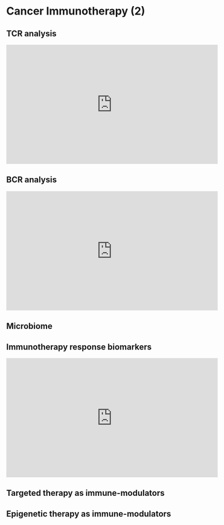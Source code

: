 # Cancer Immunotherapy (2) {#cancerimmuno2}

## TCR analysis

<iframe width="560" height="315" src="https://www.youtube.com/embed/ZlM7DNGs97c" frameborder="0" allow="accelerometer; autoplay; clipboard-write; encrypted-media; gyroscope; picture-in-picture" allowfullscreen></iframe>

## BCR analysis

<iframe width="560" height="315" src="https://www.youtube.com/embed/ZlM7DNGs97c" frameborder="0" allow="accelerometer; autoplay; clipboard-write; encrypted-media; gyroscope; picture-in-picture" allowfullscreen></iframe>

## Microbiome



## Immunotherapy response biomarkers

<iframe width="560" height="315" src="https://www.youtube.com/embed/hC-VrJ501fY" frameborder="0" allow="accelerometer; autoplay; clipboard-write; encrypted-media; gyroscope; picture-in-picture" allowfullscreen></iframe>

## Targeted therapy as immune-modulators



## Epigenetic therapy as immune-modulators

